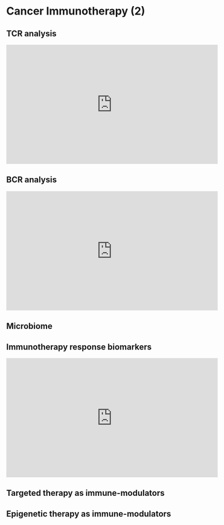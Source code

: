 # Cancer Immunotherapy (2) {#cancerimmuno2}

## TCR analysis

<iframe width="560" height="315" src="https://www.youtube.com/embed/ZlM7DNGs97c" frameborder="0" allow="accelerometer; autoplay; clipboard-write; encrypted-media; gyroscope; picture-in-picture" allowfullscreen></iframe>

## BCR analysis

<iframe width="560" height="315" src="https://www.youtube.com/embed/ZlM7DNGs97c" frameborder="0" allow="accelerometer; autoplay; clipboard-write; encrypted-media; gyroscope; picture-in-picture" allowfullscreen></iframe>

## Microbiome



## Immunotherapy response biomarkers

<iframe width="560" height="315" src="https://www.youtube.com/embed/hC-VrJ501fY" frameborder="0" allow="accelerometer; autoplay; clipboard-write; encrypted-media; gyroscope; picture-in-picture" allowfullscreen></iframe>

## Targeted therapy as immune-modulators



## Epigenetic therapy as immune-modulators

